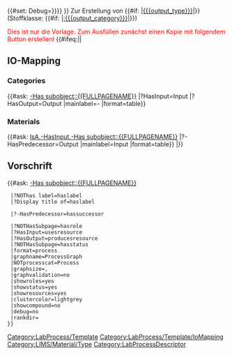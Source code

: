 <includeonly>{{#set: Debug={{{debug|{{OslTemplate:Helper/Strings/No}}}}}}}
<!-- {{#replace:{{PAGENAME}}|<nowiki> </nowiki>|_}} -->
{{DISPLAYTITLE:{{#replace:{{{name}}}|_|<nowiki/> <nowiki/>}}}}
[[Category:LabProcess/Template]]
Zur Erstellung von {{#if: {{{output_type|}}}|[[{{{output_type}}}]]|{{OslTemplate:Message/NotDefined}}}} 
(Stoffklasse: {{#if: {{{output_category|}}}|[[:{{{output_category}}}]]|{{OslTemplate:Message/NotDefined}}}})

<span style="color:red">Dies ist nur die Vorlage. Zum Ausfüllen zunächst einen Kopie mit folgendem Button erstellen!</span>
{{OslTemplate:LabProcess/CreateInstanceLink |output_category={{{output_category|}}} |output_type={{{output_type|}}}}}
{{#ifeq:{{{io_mappings|}}}|{{{io_mappings}}}| 
== IO-Mapping ==
{{{io_mappings}}}
=== Categories ===
{{#ask: [[-Has subobject::{{FULLPAGENAME}}]] [[Category:LabProcess/Template/IoMapping]] |?HasInput=Input |?HasOutput=Output |mainlabel=- |format=table}} 
=== Materials ===
{{#ask: [[IsA.-HasInput.-Has subobject::{{FULLPAGENAME}}]] [[Category:LIMS/Material/Type]] |?-HasPredecessor=Output |mainlabel=Input |format=table}} 
|}}

== Vorschrift ==
<!-- Version 1
{{#ask: [[Category:Prozessschritt Deskriptor]] [[-Has subobject::{{FULLPAGENAME}}]]
 |?-Vorgänger=Nachfolger
 |?-Gleichzeitig mit=Gleichzeitig
 |?Unterseite=Dokumentation
 |?mainlabel=-
 |format=graph
 |graphcolor=yes
 |graphlink=yes
 |graphlegend=yes
 |graphlabel=yes
 |graphsize=10,10
 |rankdir=TB
 |graphname=plot
}} -->

<!-- Version 2 -->
{{#ask: [[Category:LabProcessDescriptor]] [[-Has subobject::{{FULLPAGENAME}}]]
  |?NOThas label=haslabel
  |?Display title of=haslabel
<!--   |?has OrSuccessor=hasorsuccessor  -->
  |?-HasPredecessor=hassuccessor 
<!--   |?has ConTrueSuccessor=hascontruesuccessor 
  |?has ConFalseSuccessor =hasconfalsesuccessor 
  |?has Condition=hascondition  -->
  |?NOTHasSubpage=hasrole 
  |?HasInput=usesresource
  |?HasOutput=producesresource
  |?NOTHasSubpage=hasstatus
  |format=process
  |graphname=ProcessGraph
  |NOTprocesscat=Process
  |graphsize={{{width|15}}},{{{hight|15}}}
  |graphvalidation=no
  |showroles=yes
  |showstatus=yes
  |showresources=yes 
  |clustercolor=lightgrey
  |showcompound=no
  |debug=no
  |rankdir={{{rank|TB}}}
 }}

</includeonly>